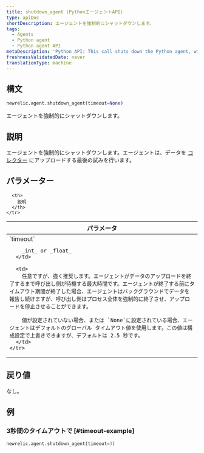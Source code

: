 ```yaml
---
title: shutdown_agent (PythonエージェントAPI)
type: apiDoc
shortDescription: エージェントを強制的にシャットダウンします。
tags:
  - Agents
  - Python agent
  - Python agent API
metaDescription: 'Python API: This call shuts down the Python agent, with an optional timeout value.'
freshnessValidatedDate: never
translationType: machine
---
```


## 構文

```py
newrelic.agent.shutdown_agent(timeout=None)
```

エージェントを強制的にシャットダウンします。

## 説明

エージェントを強制的にシャットダウンします。エージェントは、データを [コレクター](/docs/accounts-partnerships/education/getting-started-new-relic/glossary#collector) にアップロードする最後の試みを行います。

## パラメーター

<table>
  <thead>
    <tr>
      <th width="25%">
        パラメータ
      </th>

      <th>
        説明
      </th>
    </tr>
  </thead>

  <tbody>
    <tr>
      <td>
        `timeout`

        _int_ or _float_
      </td>

      <td>
        任意ですが、強く推奨します。エージェントがデータのアップロードを終了するまで呼び出し側が待機する最大時間です。エージェントが終了する前にタイムアウト期間が終了した場合、エージェントはバックグラウンドでデータを報告し続けますが、呼び出し側はプロセス全体を強制的に終了させ、アップロードを停止させることができます。

        値が設定されていない場合、または `None`に設定されている場合、エージェントはデフォルトのグローバル タイムアウト値を使用します。この値は構成設定で上書きできますが、デフォルトは 2.5 秒です。
      </td>
    </tr>
  </tbody>
</table>

## 戻り値

なし。

## 例

### 3秒間のタイムアウトで [#timeout-example]

```py
newrelic.agent.shutdown_agent(timeout=3)
```